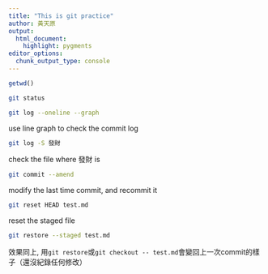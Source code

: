 ```yaml
---
title: "This is git practice"
author: 黃天原
output:
  html_document: 
    highlight: pygments
editor_options: 
  chunk_output_type: console
---
```

```r
getwd()
```

```bash
git status
```

```bash
git log --oneline --graph
```
use line graph to check the commit log

```bash
git log -S 發財
```
check the file where 發財 is

```bash
git commit --amend 
```
modify the last time commit, and recommit it

```bash
git reset HEAD test.md
```
reset the staged file

```bash
git restore --staged test.md
```
效果同上, 用```git restore```或```git checkout -- test.md```會變回上一次commit的樣子（還沒紀錄任何修改）